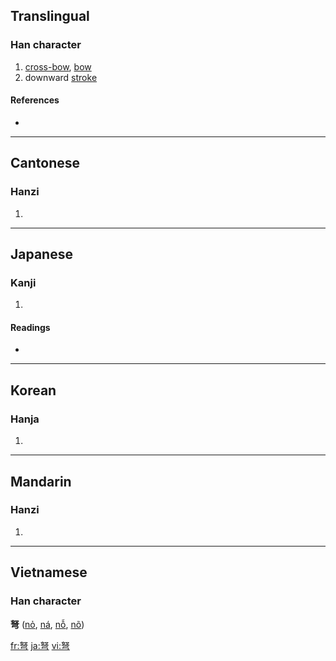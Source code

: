 ==Translingual==

===Han character===
{{Han char|rn=57|rad=弓|as=05|sn=8|four=4720<sub>7</sub>|canj=女水弓 (VEN)}}

# [[cross-bow]], [[bow]]
# downward [[stroke]]

====References====
* {{Han ref|kx=0358.030|dkj=09760|dj=0674.170|hdz=20994.050|uh=5F29|ud=24361|bh=A9B8|bd=43448}}

----

==Cantonese==

===Hanzi===
{{yue-hanzi|jyut=|y=nou5}}

# {{defn|Cantonese}}

----

==Japanese==

===Kanji===
{{ja-kanji|grade=|rs=弓05}}

# {{defn|Japanese}}

====Readings====
* {{ja-readings|on=[[ど]] (do)|kun=[[いしゅみ]] (ishumi)}}

----

==Korean==

===Hanja===
{{ko-hanja|hangeul=노|eumhun=|rv=no|mr=no|y=no}}

# {{defn|Korean}}

----

==Mandarin==

===Hanzi===
{{cmn-hanzi|pin=[[nǔ]] ([[nu3]])|wg=nu<sup>3</sup>}}

# {{defn|Mandarin}}

----

==Vietnamese==
===Han character===
'''弩''' ([[nỏ]], [[ná]], [[nỗ]], [[nõ]])

[[fr:弩]]
[[ja:弩]]
[[vi:弩]]